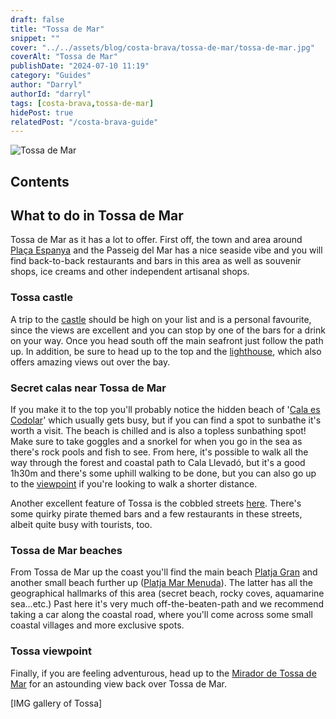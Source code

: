 ```yaml
---
draft: false
title: "Tossa de Mar"
snippet: ""
cover: "../../assets/blog/costa-brava/tossa-de-mar/tossa-de-mar.jpg"
coverAlt: "Tossa de Mar"
publishDate: "2024-07-10 11:19"
category: "Guides"
author: "Darryl"
authorId: "darryl"
tags: [costa-brava,tossa-de-mar]
hidePost: true
relatedPost: "/costa-brava-guide"
---
```



![Tossa de Mar](../../assets/blog/costa-brava/tossa-de-mar/tossa-de-mar.jpg)

## Contents

## What to do in Tossa de Mar

Tossa de Mar as it has a lot to offer. First off, the town and area around [Plaça Espanya](https://maps.app.goo.gl/sXXyhrtN7ZWxqYdM6) and the Passeig del Mar has a nice seaside vibe and you will find back-to-back restaurants and bars in this area as well as souvenir shops, ice creams and other independent artisanal shops.

### Tossa castle
A trip to the [castle](https://maps.app.goo.gl/MEuUPFwiRvCuUtpVA) should be high on your list and is a personal favourite, since the views are excellent and you can stop by one of the bars for a drink on your way. Once you head south off the main seafront just follow the path up. In addition, be sure to head up to the top and the [lighthouse](https://maps.app.goo.gl/ayxZaSrkcaHFVGgC8), which also offers amazing views out over the bay.

### Secret calas near Tossa de Mar
If you make it to the top you'll probably notice the hidden beach of '[Cala es Codolar](https://maps.app.goo.gl/3UhJqizf5cXFTEwW9)' which usually gets busy, but if you can find a spot to sunbathe it's worth a visit. The beach is chilled and is also a topless sunbathing spot! Make sure to take goggles and a snorkel for when you go in the sea as there's rock pools and fish to see. 
From here, it's possible to walk all the way through the forest and coastal path to Cala Llevadó, but it's a good 1h30m and there's some uphill walking to be done, but you can also go up to the [viewpoint](https://maps.app.goo.gl/yrQnjAP78WtKXoto7) if you're looking to walk a shorter distance.

Another excellent feature of Tossa is the cobbled streets [here](https://maps.app.goo.gl/AVjdDqbbKiJwKhsT8). There's some quirky pirate themed bars and a few restaurants in these streets, albeit quite busy with tourists, too.

### Tossa de Mar beaches
From Tossa de Mar up the coast you'll find the main beach [Platja Gran](https://maps.app.goo.gl/st9QBFbDqgFWswrf7) and another small beach further up ([Platja Mar Menuda](https://goo.gl/maps/NjJoqByKtqCdmgp47)). The latter has all the geographical hallmarks of this area (secret beach, rocky coves, aquamarine sea...etc.) Past here it's very much off-the-beaten-path and we recommend taking a car along the coastal road, where you'll come across some small coastal villages and more exclusive spots.

### Tossa viewpoint

Finally, if you are feeling adventurous, head up to the [Mirador de Tossa de Mar](https://maps.app.goo.gl/qLQmp2rVBbNh9rnA8) for an astounding view back over Tossa de Mar.

[IMG gallery of Tossa]
